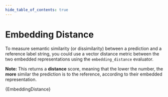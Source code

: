 ```yaml
---
hide_table_of_contents: true
---
```



# Embedding Distance

To measure semantic similarity (or dissimilarity) between a prediction and a reference label string, you could use a vector distance metric between the two embedded representations using the `embedding_distance` evaluator.


**Note:** This returns a **distance** score, meaning that the lower the number, the **more** similar the prediction is to the reference, according to their embedded representation.

<CodeBlock language="typescript">{EmbeddingDistance}</CodeBlock>

